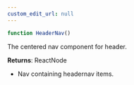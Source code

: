 ```yaml
---
custom_edit_url: null
---
```


```ts
function HeaderNav()
```

<div>

</div>

<p>The centered nav component for header.</p>

**Returns**: ReactNode
- <p>Nav containing headernav items.</p>

